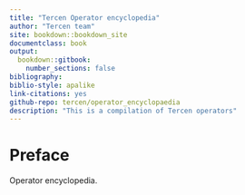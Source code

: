 ```yaml
---
title: "Tercen Operator encyclopedia"
author: "Tercen team"
site: bookdown::bookdown_site
documentclass: book
output: 
  bookdown::gitbook:
    number_sections: false
bibliography: 
biblio-style: apalike
link-citations: yes
github-repo: tercen/operator_encyclopaedia
description: "This is a compilation of Tercen operators"
---
```


# Preface {-}

Operator encyclopedia.